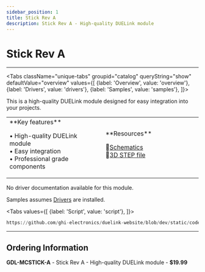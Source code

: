```yaml
---
sidebar_position: 1
title: Stick Rev A
description: Stick Rev A - High-quality DUELink module
---
```



# Stick Rev A

<ProductImageSelector 
  partNumber="mcstick-a"
  productName="Stick Rev A"
/>

---

<Tabs className="unique-tabs" groupid="catalog" queryString="show" defaultValue="overview"
  values={[
    {label: 'Overview', value: 'overview'},
    {label: 'Drivers', value: 'drivers'},
    {label: 'Samples', value: 'samples'},
  ]}>

<TabItem value="overview">

This is a high-quality DUELink module designed for easy integration into your projects.

<table><td width='50%'>
**Key features**

• High-quality DUELink module<br/>
• Easy integration<br/>
• Professional grade components<br/>

</td><td width='50%'>
**Resources**
 
📄[Schematics](/sch/mcstick-a.pdf)<br/>
🔩[3D STEP file](/3d/mcstick-a.step)<br/>

</td></table>

</TabItem>

<TabItem value="drivers">

No driver documentation available for this module.

</TabItem>

<TabItem value="samples">

Samples assumes [Drivers](../../engine/drivers) are installed.

<Tabs
  values={[
    {label: 'Script', value: 'script'},
  ]}>

<TabItem value="script">

```py reference title="Script Sample"
https://github.com/ghi-electronics/duelink-website/blob/dev/static/code/samples/script/microcomputer/stick.txt
```
</TabItem>

</Tabs>

</TabItem>

</Tabs>

---

## Ordering Information

**GDL-MCSTICK-A** - Stick Rev A - High-quality DUELink module - **$19.99**
